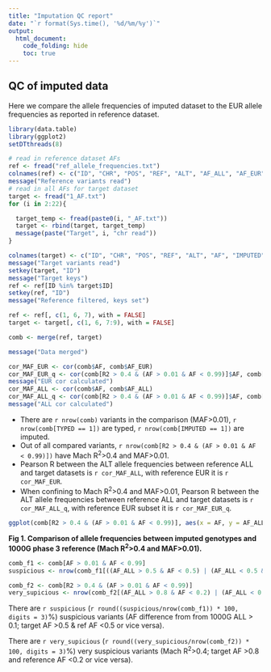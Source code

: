 ```yaml
---
title: "Imputation QC report"
date: "`r format(Sys.time(), '%d/%m/%y')`"
output: 
  html_document:
    code_folding: hide
    toc: true
---
```


## QC of imputed data

Here we compare the allele frequencies of imputed dataset to the EUR allele frequencies as reported in reference dataset.

```r
library(data.table)
library(ggplot2)
setDTthreads(8)

# read in reference dataset AFs
ref <- fread("ref_allele_frequencies.txt")
colnames(ref) <- c("ID", "CHR", "POS", "REF", "ALT", "AF_ALL", "AF_EUR")
message("Reference variants read")
# read in all AFs for target dataset
target <- fread("1_AF.txt")
for (i in 2:22){

  target_temp <- fread(paste0(i, "_AF.txt"))
  target <- rbind(target, target_temp)
  message(paste("Target", i, "chr read"))
}

colnames(target) <- c("ID", "CHR", "POS", "REF", "ALT", "AF", "IMPUTED", "TYPED", "R2")
message("Target variants read")
setkey(target, "ID")
message("Target keys")
ref <- ref[ID %in% target$ID]
setkey(ref, "ID")
message("Reference filtered, keys set")

ref <- ref[, c(1, 6, 7), with = FALSE]
target <- target[, c(1, 6, 7:9), with = FALSE]

comb <- merge(ref, target)

message("Data merged")

cor_MAF_EUR <- cor(comb$AF, comb$AF_EUR)
cor_MAF_EUR_q <- cor(comb[R2 > 0.4 & (AF > 0.01 & AF < 0.99)]$AF, comb[R2 > 0.4 & (AF > 0.01 & AF < 0.99)]$AF_EUR)
message("EUR cor calculated")
cor_MAF_ALL <- cor(comb$AF, comb$AF_ALL)
cor_MAF_ALL_q <- cor(comb[R2 > 0.4 & (AF > 0.01 & AF < 0.99)]$AF, comb[R2 > 0.4 & (AF > 0.01 & AF < 0.99)]$AF_ALL)
message("ALL cor calculated")

```

- There are `r nrow(comb)` variants in the comparison (MAF>0.01), `r nrow(comb[TYPED == 1])` are typed, `r nrow(comb[IMPUTED == 1])` are imputed.
- Out of all compared variants, `r nrow(comb[R2 > 0.4 & (AF > 0.01 & AF < 0.99)])` have Mach R^2^>0.4 and MAF>0.01.
- Pearson R between the ALT allele frequencies between reference ALL and target datasets is `r cor_MAF_ALL`, with reference EUR it is `r cor_MAF_EUR`.
- When confining to Mach R^2^>0.4 and MAF>0.01, Pearson R between the ALT allele frequencies between reference ALL and target datasets is `r cor_MAF_ALL_q`, with reference EUR subset it is `r cor_MAF_EUR_q`.

```r
ggplot(comb[R2 > 0.4 & (AF > 0.01 & AF < 0.99)], aes(x = AF, y = AF_ALL)) + geom_point(size = 0.3, alpha = 0.2) + theme_bw() + scale_y_continuous(limits = c(0, 1)) + scale_x_continuous(limits = c(0, 1)) + xlab("AF (imputed data)") + ylab("AF (1000G ALL reference)")
```
**Fig 1. Comparison of allele frequencies between imputed genotypes and 1000G phase 3 reference (Mach R^2^>0.4 and MAF>0.01).** 

```r

comb_f1 <- comb[AF > 0.01 & AF < 0.99]
suspicious <- nrow(comb_f1[((AF_ALL > 0.5 & AF < 0.5) | (AF_ALL < 0.5 & AF > 0.5)) & abs(AF - AF_ALL) > 0.1])

comb_f2 <- comb[R2 > 0.4 & (AF > 0.01 & AF < 0.99)]
very_supicious <- nrow(comb_f2[(AF_ALL > 0.8 & AF < 0.2) | (AF_ALL < 0.2 & AF > 0.8)])
```
There are `r suspicious` (`r round((suspicious/nrow(comb_f1)) * 100, digits = 3)`%) suspicious variants (AF difference from from 1000G ALL > 0.1; target AF >0.5 & ref AF <0.5 or vice versa).

There are `r very_supicious` (`r round((very_supicious/nrow(comb_f2)) * 100, digits = 3)`%) very suspicious variants (Mach R^2^>0.4; target AF >0.8 and reference AF <0.2 or vice versa).
